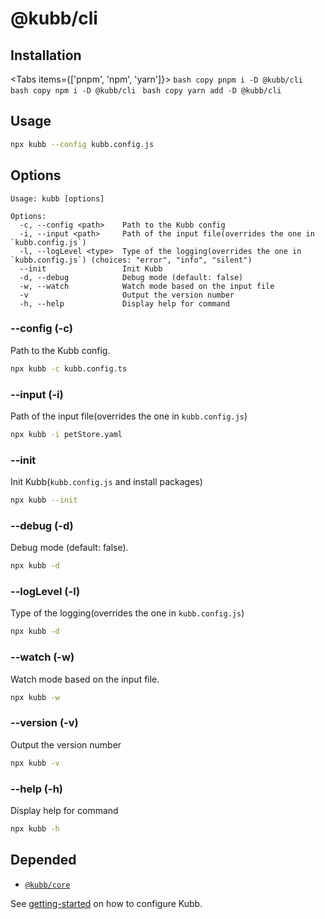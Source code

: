 
# @kubb/cli

## Installation

<Tabs items={['pnpm', 'npm', 'yarn']}>
  <Tab>
    ```bash copy
    pnpm i -D @kubb/cli
    ```
  </Tab>
    <Tab>
    ```bash copy
    npm i -D @kubb/cli
    ```
  </Tab>
    <Tab>
    ```bash copy
    yarn add -D @kubb/cli
    ```
  </Tab>
</Tabs>

## Usage

```sh copy
npx kubb --config kubb.config.js
```

## Options

```mdx
Usage: kubb [options]

Options:
  -c, --config <path>    Path to the Kubb config
  -i, --input <path>     Path of the input file(overrides the one in `kubb.config.js`)
  -l, --logLevel <type>  Type of the logging(overrides the one in `kubb.config.js`) (choices: "error", "info", "silent")
  --init                 Init Kubb
  -d, --debug            Debug mode (default: false)
  -w, --watch            Watch mode based on the input file
  -v                     Output the version number
  -h, --help             Display help for command
```

### --config (-c)

Path to the Kubb config.

```sh copy
npx kubb -c kubb.config.ts
```

### --input (-i)

Path of the input file(overrides the one in `kubb.config.js`)

```sh copy
npx kubb -i petStore.yaml
```

### --init

Init Kubb(`kubb.config.js` and install packages)

```sh copy
npx kubb --init
```

### --debug (-d)

Debug mode (default: false).

```sh copy
npx kubb -d
```

### --logLevel (-l)

Type of the logging(overrides the one in `kubb.config.js`)

```sh copy
npx kubb -d
```

### --watch (-w)

Watch mode based on the input file.

```sh copy
npx kubb -w
```

### --version (-v)

Output the version number

```sh copy
npx kubb -v
```

### --help (-h)

Display help for command

```sh copy
npx kubb -h
```

## Depended

- [`@kubb/core`](/docs/usage/core)

See [getting-started](/docs/getting-started) on how to configure Kubb.
